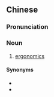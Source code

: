 {{also|人类工程学}}
==Chinese==
{{zh-forms|s=人类工程学|type=23}}

===Pronunciation===
{{zh-pron
|m=rénlèi gōngchéngxué
|cat=n
}}

===Noun===
{{zh-noun}}

# [[ergonomics]]

====Synonyms====
* {{zh-l|工效學}}
* {{zh-l|人體工程學}}